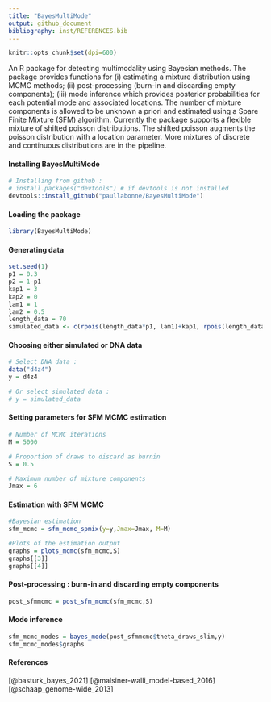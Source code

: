 ```yaml
---
title: "BayesMultiMode"
output: github_document
bibliography: inst/REFERENCES.bib
---
```


```r
knitr::opts_chunk$set(dpi=600)
```

An R package for detecting multimodality using Bayesian methods. The package provides functions for (i) estimating a mixture distribution using MCMC methods; (ii) post-processing (burn-in and discarding empty components); (iii) mode inference which provides posterior probabilities for each potential mode and associated locations. The number of mixture components is allowed to be unknown a priori and estimated using a Spare Finite Mixture (SFM) algorithm. Currently the package supports a flexible mixture of shifted poisson distributions. The shifted poisson augments the poisson distribution with a location parameter. More mixtures of discrete and continuous distributions are in the pipeline.

#### Installing BayesMultiMode
```r
# Installing from github :
# install.packages("devtools") # if devtools is not installed 
devtools::install_github("paullabonne/BayesMultiMode")
```

#### Loading the package
```r
library(BayesMultiMode)
```

#### Generating data
```r
set.seed(1)
p1 = 0.3
p2 = 1-p1
kap1 = 3
kap2 = 0
lam1 = 1
lam2 = 0.5
length_data = 70
simulated_data <- c(rpois(length_data*p1, lam1)+kap1, rpois(length_data*p2, lam2)+kap2)
```

#### Choosing either simulated or DNA data
```r
# Select DNA data :
data("d4z4")
y = d4z4

# Or select simulated data :
# y = simulated_data
```

#### Setting parameters for SFM MCMC estimation
```r
# Number of MCMC iterations 
M = 5000 

# Proportion of draws to discard as burnin
S = 0.5 

# Maximum number of mixture components 
Jmax = 6
```

#### Estimation with SFM MCMC
```r
#Bayesian estimation
sfm_mcmc = sfm_mcmc_spmix(y=y,Jmax=Jmax, M=M)

#Plots of the estimation output
graphs = plots_mcmc(sfm_mcmc,S)
graphs[[3]]
graphs[[4]]
```

#### Post-processing : burn-in and discarding empty components
```r
post_sfmmcmc = post_sfm_mcmc(sfm_mcmc,S)
```

#### Mode inference
```r
sfm_mcmc_modes = bayes_mode(post_sfmmcmc$theta_draws_slim,y)
sfm_mcmc_modes$graphs
```

#### References
[@basturk_bayes_2021]
[@malsiner-walli_model-based_2016]
[@schaap_genome-wide_2013]
